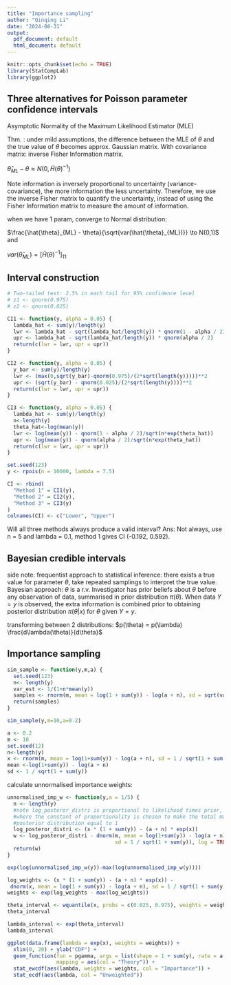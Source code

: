 ```yaml
---
title: "Importance sampling"
author: "Qinqing Li"
date: "2024-08-31"
output:
  pdf_document: default
  html_document: default
---
```


```r
knitr::opts_chunk$set(echo = TRUE)
library(StatCompLab)
library(ggplot2)
```

## Three alternatives for Poisson parameter confidence intervals

Asymptotic Normality of the Maximum Likelihood Estimator (MLE)

Thm. : under mild assumptions, the difference between the MLE of $\theta$ and the true value of $\theta$ becomes approx. Gaussian matrix. With covariance matrix: inverse Fisher Information matrix.

$\hat{\theta}_{ML} - \theta \approx N(0,\tilde{H}(\theta)^{-1})$

Note information is inversely proportional to uncertainty (variance-covariance), the more information the less uncertainty. Therefore, we use the inverse Fisher matrix to quantify the uncertainty, instead of using the Fisher Information matrix to measure the amount of information.

when we have 1 param, converge to Normal distribution:

$\frac{\hat{\theta}_{ML} - \theta}{\sqrt{var(\hat{\theta}_{ML})}} \to N(0,1)$ and

$var(\hat{\theta}_{ML}) = [\tilde{H}(\theta)^{-1}]_{11}$

## Interval construction

```r
# Two-tailed test: 2.5% in each tail for 95% confidence level
# z1 <- qnorm(0.975)
# z2 <- qnorm(0.025)

CI1 <- function(y, alpha = 0.05) {
  lambda_hat <- sum(y)/length(y)
  lwr <- lambda_hat - sqrt(lambda_hat/length(y)) * qnorm(1 - alpha / 2)
  upr <- lambda_hat - sqrt(lambda_hat/length(y)) * qnorm(alpha / 2)
  return(c(lwr = lwr, upr = upr))
}

CI2 <- function(y, alpha = 0.05) {
  y_bar <- sum(y)/length(y)
  lwr <- (max(0,sqrt(y_bar)-qnorm(0.975)/(2*sqrt(length(y)))))**2
  upr <- (sqrt(y_bar) - qnorm(0.025)/(2*sqrt(length(y))))**2
  return(c(lwr = lwr, upr = upr))
}

CI3 <- function(y, alpha = 0.05) {
  lambda_hat <- sum(y)/length(y)
  n<-length(y)
  theta_hat<-log(mean(y))
  lwr <- log(mean(y)) - qnorm(1 - alpha / 2)/sqrt(n*exp(theta_hat))
  upr <- log(mean(y)) - qnorm(alpha / 2)/sqrt(n*exp(theta_hat))
  return(c(lwr = lwr, upr = upr))
}

```


```r
set.seed(123)
y <- rpois(n = 10000, lambda = 7.5)
```



```r
CI <- rbind(
  "Method 1" = CI1(y),
  "Method 2" = CI2(y),
  "Method 3" = CI3(y)
)
colnames(CI) <- c("Lower", "Upper")
```

Will all three methods always produce a valid interval?
Ans: Not always, use n = 5 and lambda = 0.1, method 1 gives CI (-0.192, 0.592).

## Bayesian credible intervals

side note: frequentist approach to statistical inference: there exists a true value for parameter $\theta$, take repeated samplings to interpret the true value. Bayesian approach: $\theta$ is a r.v. Investigator has prior beliefs about $\theta$ before any observation of data, summarised in prior distribution $\pi(\theta)$. When data $Y=y$ is observed, the extra information is combined prior to obtaining posterior distribution $\pi(\theta | x)$ for $\theta$ given $Y=y$.

transforming between 2 distributions: $p(\theta) = p(\lambda) \frac{d\lambda(\theta)}{d\theta}$

## Importance sampling

```r
sim_sample <- function(y,m,a) {
  set.seed(123)
  n<- length(y)
  var_est <- 1/(1+n*mean(y))
  samples <- rnorm(m, mean = log(1 + sum(y)) - log(a + n), sd = sqrt(var_est))
  return(samples)
}
```


```r
sim_sample(y,m=10,a=0.2)
```

```r
a <- 0.2
m <- 10
set.seed(12)
n<-length(y)
x <- rnorm(m, mean = log(1+sum(y)) - log(a + n), sd = 1 / sqrt(1 + sum(y)))
mean <-log(1+sum(y)) - log(a + n)
sd <- 1 / sqrt(1 + sum(y))
```


calculate unnormalised importance weights:

```r
unnormalised_imp_w <- function(y,a = 1/5) {
  n <- length(y)
  #note log_posteror_distri is proportional to likelihood times prior, 
  #where the constant of proportionality is chosen to make the total mass of the
  #posterior distribution equal to 1
  log_posteror_distri <- (x * (1 + sum(y)) - (a + n) * exp(x))
  w <- log_posteror_distri - dnorm(m, mean = log(1+sum(y)) - log(a + n), 
                                   sd = 1 / sqrt(1 + sum(y)), log = TRUE)
  return(w)
}
```

```r
exp(log(unnormalised_imp_w(y))-max(log(unnormalised_imp_w(y))))
```


```r
log_weights <- (x * (1 + sum(y)) - (a + n) * exp(x)) -
 dnorm(x, mean = log(1 + sum(y)) - log(a + n), sd = 1 / sqrt(1 + sum(y)), log = TRUE)
weights <- exp(log_weights - max(log_weights))
```

```r
theta_interval <- wquantile(x, probs = c(0.025, 0.975), weights = weights)
theta_interval
```

```r
lambda_interval <- exp(theta_interval)
lambda_interval
```

```r
ggplot(data.frame(lambda = exp(x), weights = weights)) +
  xlim(0, 20) + ylab("CDF") +
  geom_function(fun = pgamma, args = list(shape = 1 + sum(y), rate = a + n),
                mapping = aes(col = "Theory")) +
  stat_ewcdf(aes(lambda, weights = weights, col = "Importance")) +
  stat_ecdf(aes(lambda, col = "Unweighted"))
```

